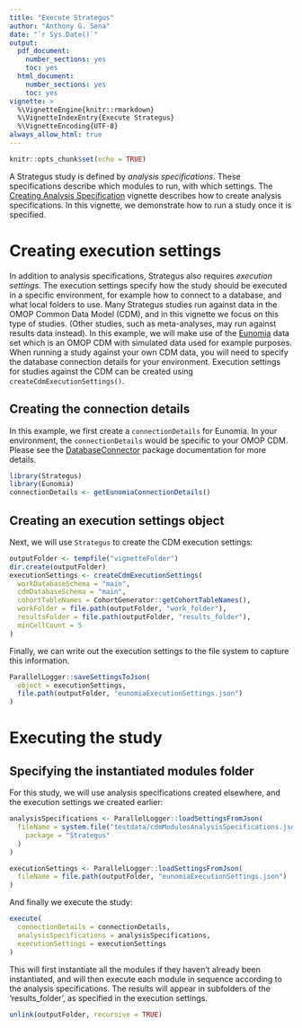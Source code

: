 ```yaml
---
title: "Execute Strategus"
author: "Anthony G. Sena"
date: "`r Sys.Date()`"
output:
  pdf_document:
    number_sections: yes
    toc: yes
  html_document:
    number_sections: yes
    toc: yes
vignette: >
  %\VignetteEngine{knitr::rmarkdown}
  %\VignetteIndexEntry{Execute Strategus}
  %\VignetteEncoding{UTF-8} 
always_allow_html: true
---
```


```r
knitr::opts_chunk$set(echo = TRUE)
```

A Strategus study is defined by *analysis specifications*. These specifications describe which modules to run, with which settings. The [Creating Analysis Specification](CreatingAnalysisSpecification.Rmd) vignette describes how to create analysis specifications. In this vignette, we demonstrate how to run a study once it is specified.

# Creating execution settings

In addition to analysis specifications, Strategus also requires *execution settings*. The execution settings specify how the study should be executed in a specific environment, for example how to connect to a database, and what local folders to use. Many Strategus studies run against data in the OMOP Common Data Model (CDM), and in this vignette we focus on this type of studies. (Other studies, such as meta-analyses, may run against results data instead). In this example, we will make use of the [Eunomia](https://github.com/ohdsi/eunomia) data set which is an OMOP CDM with simulated data used for example purposes. When running a study against your own CDM data, you will need to specify the database connection details for your environment. Execution settings for studies against the CDM can be created using `createCdmExecutionSettings()`. 

## Creating the connection details

In this example, we first create a `connectionDetails` for Eunomia. In your environment, the `connectionDetails` would be specific to your OMOP CDM. Please see the [DatabaseConnector](https://ohdsi.github.io/DatabaseConnector/articles/Connecting.html) package documentation for more details.

```r
library(Strategus)
library(Eunomia)
connectionDetails <- getEunomiaConnectionDetails()
```

## Creating an execution settings object

Next, we will use `Strategus` to create the CDM execution settings:

```r
outputFolder <- tempfile("vignetteFolder")
dir.create(outputFolder)
executionSettings <- createCdmExecutionSettings(
  workDatabaseSchema = "main",
  cdmDatabaseSchema = "main",
  cohortTableNames = CohortGenerator::getCohortTableNames(),
  workFolder = file.path(outputFolder, "work_folder"),
  resultsFolder = file.path(outputFolder, "results_folder"),
  minCellCount = 5
)
```

Finally, we can write out the execution settings to the file system to capture this information.

```r
ParallelLogger::saveSettingsToJson(
  object = executionSettings,
  file.path(outputFolder, "eunomiaExecutionSettings.json")
)
```

# Executing the study

## Specifying the instantiated modules folder

For this study, we will use analysis specifications created elsewhere, and the execution settings we created earlier:

```r
analysisSpecifications <- ParallelLogger::loadSettingsFromJson(
  fileName = system.file("testdata/cdmModulesAnalysisSpecifications.json",
    package = "Strategus"
  )
)

executionSettings <- ParallelLogger::loadSettingsFromJson(
  fileName = file.path(outputFolder, "eunomiaExecutionSettings.json")
)
```

And finally we execute the study:

```r
execute(
  connectionDetails = connectionDetails,
  analysisSpecifications = analysisSpecifications,
  executionSettings = executionSettings
)
```
This will first instantiate all the modules if they haven't already been instantiated, and will then execute each module in sequence according to the analysis specifications. The results will appear in subfolders of the 'results_folder', as specified in the execution settings.

```r
unlink(outputFolder, recursive = TRUE)
```
